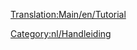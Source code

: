 [[Translation:Main/en/Tutorial]]
{{en/Bilingual box| Nl
| Een category voor tutorial pagina&rsquo;s. Pagina's met de sjabloon [[Template/nl/Tutorial|Template:Tutorial/Nl]] komen automatisch in deze categorie.
| A Category for Tutorial related pages. Articles that are called by [[Template/nl/Tutorial|Template:Tutorial/Nl]] are automatically placed here. }}


[[Category:nl/Handleiding]]